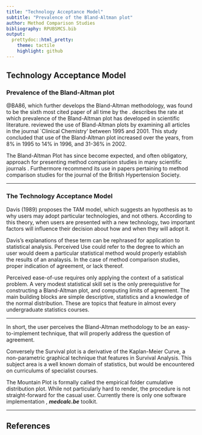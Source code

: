 ```yaml
---
title: "Technology Acceptance Model"
subtitle: "Prevalence of the Bland-Altman plot"
author: Method Comparison Studies
bibliography: RPUBSMCS.bib
output:
  prettydoc::html_pretty:
    theme: tactile
    highlight: github
---
```




## Technology Acceptance Model

### Prevalence of the Bland-Altman plot



@BA86, which further develops the Bland-Altman methodology,
was found to be the sixth most cited paper of all time by the
\citet{BAcite}. \cite{Dewitte} describes the rate at which
prevalence of the Bland-Altman plot has developed in scientific
literature. \citet{Dewitte} reviewed the use of Bland-Altman plots
by examining all articles in the journal `Clinical Chemistry'
between 1995 and 2001. This study concluded that use of the
Bland-Altman plot increased over the years, from 8\% in 1995 to
14\% in 1996, and 31-36\% in 2002.

The Bland-Altman Plot has since become expected, and
often obligatory, approach for presenting method comparison
studies in many scientific journals \citep{hollis}. Furthermore
\citet{BritHypSoc} recommend its use in papers pertaining to
method comparison studies for the journal of the British
Hypertension Society.


--------------------------------------------

### The Technology Acceptance Model

Davis (1989) proposes the TAM model, which suggests an hypothesis as to why users may adopt particular technologies, and not others. 
According to this theory, when users are presented with a new 
technology, two important factors will influence their decision about how and when they will adopt it.
\begin{description}
	\item[Perceived usefulness (PU)] - This was defined by Fred Davis as "the degree to which a person believes that using a particular system would enhance his or her job performance".
	\item[Perceived ease-of-use (PEOU)] - Davis defined this as "the degree to which a person believes that using a particular system would be free from effort" 
\end{description}

Davis's explanations of these term can be rephrased for application to statistical analysis. 
Perceived Use could refer to the degree to which an user would deem a particular statistical method would properly establish the results of an analaysis. In the case of method comparison studies, proper indication of agreement, or lack thereof.


Perceived ease-of-use requires only applying the context of a satistical problem. A very modest statistical skill set is the only prerequistive for constructing a Bland-Altman plot, and computing limits of agreement. The main building blocks 
are simple descriptive, statistics and a knowledge of the normal distribution. These are topics that feature in almost every undergraduate statistics courses.

---------------------------------------------

In short, the user perceives the Bland-Altman methodology to be an easy-to-implement technique, that will properly address the question of agreement.

Conversely the Survival plot is a derivative of the Kaplan-Meier Curve, a non-parametric graphical technique that features in Survival Analysis. This subject area is a well known domain of statistics, but would be encountered 
on curriculums of specialist courses. 

The Mountain Plot is formally called the empirical folder cumulative distribution plot. While not particularly hard to render, the procedure is not straight-forward for the casual user. Currently there is only one software implementation , ***medcalc.be*** toolkit.

--------------------------------------------

## References